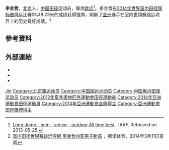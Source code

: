{{Otheruses|李金哲}}
{{Infobox sportsperson
| name                      = 李金哲
| image                     = 
| alt                       = 
| real_name                 = 
| native_name               = 
| native_name_lang          = 
| romanizedname             = Li Jinzhe
| english_name              = 
| birth_name                = 
| nationality               = 
| national_team             = 
| ethnicity                 = 
| hometown                  = {{CHN-1949}}北京市
| citizenship               = 
| birth_date                = {{Birth date and age|year=1989|month=9|day=1}}
| birth_place               = 
| death_date                = 
| death_place               = 
| resting_place             = 
| resting_place_coordinates = 
| monuments                 = 
| residence                 = 
| education                 = 北京體育大學
| alma_mater                = 北京體育大學
| occupation                = 
| years_active              = 2006年-
| height                    = {{height|m=1.83}}
| weight                    = {{weight|kg=64}}
| spouse                    = {{marriage||2019年5月20日}}
| country                   = 
| sport                     = 田徑
| event                     = 跳高、跳遠
| collegeteam               = 
| team                      = 
| coach                     = 
| retired                   = 
| coaching                  = 
| worlds                    = 
{{ubl
|'''2010年IAAF世界室內巡迴賽卡爾斯魯厄站'''：跳遠第2名
|'''2010年IAAF洲際盃'''：跳遠第4名
|'''2013年鑽石聯賽上海站'''：跳遠第1名
|'''2013年IAAF世界挑戰賽北京站'''：跳遠第1名
|'''2013年世界田徑錦標賽'''：跳遠第12名
|'''2014年世界室內田徑錦標賽'''：跳遠第2名
|'''2014年IAAF洲際盃'''：跳遠第5名
|'''2015年鑽石聯賽上海站'''：跳遠第4名
|'''2015年IAAF世界挑戰賽北京站'''：跳遠第4名
|'''2015年世界田徑錦標賽'''：跳遠第5名
}}
| regionals                 = 
{{ubl
|'''2007年亞洲田徑錦標賽'''：跳遠第八名
|'''2008年亞洲青年田徑錦標賽'''：跳遠第三名
|'''2009年亞洲田徑錦標賽'''：跳遠第一名
|'''2009年東亞運動會'''：跳遠第一名
|'''2011年亞洲田徑錦標賽'''：跳遠第五名
|'''2012年亞洲室內田徑錦標賽'''：跳遠第一名
|'''2012年亞洲田徑大獎賽曼谷站'''：跳遠第二名
|'''2012年亞洲田徑大獎賽Kanchanaburi站'''：跳遠第一名
|'''2012年亞洲田徑大獎賽春武里站'''：跳遠第一名
|'''2014年亞洲運動會'''：跳遠第一名
}}
| nationals                 = 
{{ubl
|'''2009年中國全國運動會男子組'''：跳遠第2名
|'''2010年中國全國田徑大獎賽合肥站男子組'''：跳遠第1名
|'''2010年中國全國田徑錦標賽男子組'''：跳遠第2名
|'''2010年Rieti運動會'''：跳遠第2名
|'''2011年世界大學生運動會田徑選拔賽男子組'''：跳遠第16名
|'''2011年中國全國田徑大獎賽福州站男子組'''：跳遠第1名
|'''2011年中國全國田徑錦標賽男子組'''：跳遠第3名
|'''2012年中國全國室內田徑錦標賽成都站男子組'''：跳遠第1名
|'''2012年中國全國田徑大獎賽肇慶站男子組'''：跳遠第1名
|'''2012年中國全國田徑大獎賽武漢站男子組'''：跳遠第1名
|'''2013年Globen大獎賽'''：跳遠第3名
|'''2013年中國全國室內跳躍公開賽（2）男子組'''：跳遠第1名
|'''2013年中國全國室內田徑錦標賽北京站男子組'''：跳遠第1名
|'''2013年中國全國運動會男子組'''：跳遠第1名
|'''2014年Athletissima'''：跳遠第3名
|'''2014年Herculis'''：跳遠第1名
|'''2014年DN田徑大獎賽'''：跳遠第5名
|'''2014年不列顛田徑大獎賽'''：跳遠第2名
|'''2014年VanDamme紀念賽'''：跳遠第5名
|'''2014年中國全國跳躍項群賽男子組'''：跳遠第1名
|'''2015年中國全國田徑跳躍菁英賽男子組'''：跳遠第1名
|'''2015年中國全國田徑冠軍賽男子組'''：跳遠第1名
|'''2015年中國全國跳躍項群賽（1）男子組'''：跳遠第3名
|'''2016年中國全國室內田徑錦標賽西安站男子組'''：跳遠第1名
|'''2016年中國全國田徑錦標賽男子組'''：跳遠第1名
|'''2017年中國全國室內田徑錦標賽北京站男子組'''：跳遠第9名
|'''2017年中國全國田徑大獎賽太原站男子組'''：跳遠第4名
|'''2017年香港田徑錦標賽男子組（Oversea）'''：跳遠第3名
|'''2017年中國全國田徑錦標賽男子組'''：跳遠第16名
|'''2017年中國田徑街頭巡迴賽北京站男子組'''：跳遠第3名
|'''2017年中國全國田徑冠軍賽男子組'''：跳遠第3名
|'''2017年中國全國跳躍項群賽男子組'''：跳遠第2名
|'''2017年中國全國運動會男子組'''：跳遠第4名
}}
| olympics                  = 
| highestranking            = 
{{plainlist|
*【跳遠】：第三名（2014年7月22日）
}}
| pb                        = 
{{ubl
|'''跳高'''：1.85公尺 （2006年）
|'''跳遠'''：8.47公尺（W：0.0） （2014年 '''全國紀錄'''）
}}
| medaltemplates            = 
{{MedalCountry|{{CHN-1949}}}}
{{MedalSport|男子田徑}}
{{MedalCompetition|亞洲青年田徑錦標賽}}
{{MedalBronze|2008年印尼雅加達|跳遠}}
{{MedalCompetition|亞洲田徑錦標賽}}
{{MedalGold|2009年中國廣東省廣州市|跳遠}}
{{MedalCompetition|東亞運動會}}
{{MedalGold|2009年中國香港特別行政區新界西貢區將軍澳新市鎮|跳遠}}
{{MedalCompetition|IAAF世界室內巡迴賽卡爾斯魯厄站}}
{{MedalSilver|2010年德國卡爾斯魯爾|跳遠}}
{{MedalCompetition|Rieti運動會}}
{{MedalSilver|2010年義大利列蒂|跳遠}}
{{MedalCompetition|亞洲室內田徑錦標賽}}
{{MedalGold|2012年中國浙江省杭州市|跳遠}}
{{MedalCompetition|亞洲田徑大獎賽曼谷站}}
{{MedalGold|2012年泰國曼谷|跳遠}}
{{MedalCompetition|亞洲田徑大獎賽Kanchanaburi站}}
{{MedalSilver|2012年泰國Kanchanaburi|跳遠}}
{{MedalCompetition|亞洲田徑大獎賽春武里站}}
{{MedalSilver|2012年泰國春武里|跳遠}}
{{MedalCompetition|Globen大獎賽}}
{{MedalBronze|2013年瑞典斯德哥爾摩|跳遠}}
{{MedalCompetition|鑽石聯賽上海站}}
{{MedalGold|2013年中國上海市徐匯區|跳遠}}
{{MedalCompetition|IAAF世界挑戰賽北京站}}
{{MedalGold|2013年中國北京市朝陽區|跳遠}}
{{MedalCompetition|不列顛田徑大獎賽}}
{{MedalSilver|2014年英國英格蘭伯明罕|跳遠}}
{{MedalCompetition|世界室內田徑錦標賽}}
{{MedalSilver|2014年波蘭Sopot|跳遠}}
{{MedalCompetition|Athletissima}}
{{MedalBronze|2014年瑞士洛桑|跳遠}}
{{MedalCompetition|Herculis}}
{{MedalGold|2014年摩納哥芳特維耶|跳遠}}
{{MedalCompetition|亞洲運動會}}
{{MedalGold|2014年韓國仁川廣域市|跳遠}}
{{MedalCompetition|香港田徑錦標賽（Oversea）}}
{{MedalBronze|2017年中國香港特別行政區灣仔區|跳遠}}
| show-medals               = 
| updated                   = 2018年8月18日
}}
'''李金哲'''{{BD|1989年|9月1日||}}，[[北京市|北京]]人，[[中华人民共和国|中国]][[田径|田径]]运动员，專攻[[跳远|跳远]]<ref>[http://www.iaaf.org/records/toplists/jumps/long-jump/outdoor/men/senior  Long Jump - men - senior - outdoor All time best] {{Wayback|url=http://www.iaaf.org/records/toplists/jumps/long-jump/outdoor/men/senior |date=20170510203438 }}. IAAF. Retrieved on 2013-05-25.</ref>。李金哲在[[2014年世界室内田径锦标赛|2014年世界室内田径锦标赛]]跳远比赛中以8.23米的成绩获得银牌，刷新了[[亚洲|亚洲]]选手在室内世锦赛跳远项目上的历史最好成绩。<ref>[http://sports.qq.com/a/20140310/004292.htm 室内田径世锦赛跳远夺银 李金哲创亚男子新高] {{Wayback|url=http://sports.qq.com/a/20140310/004292.htm |date=20191202145653 }}，腾讯体育，2014年3月11日查阅</ref>

== 參考資料 ==
{{Reflist}}

== 外部連結 ==
* {{IAAF name|235114}}
* {{Olympedia|122516}}
* {{Sinaweibo|2988690877}}

{{亚洲运动会田径比赛男子跳远冠军}}
{{CCTV体坛风云最佳新人}}

{{Authority control}}
{{DEFAULTSORT:Li李}}
[[Category:李姓|Jin]]
[[Category:北京籍运动员|Category:北京籍运动员]]
[[Category:中国跳远运动员|Category:中国跳远运动员]]
[[Category:中国奥运田径运动员|Category:中国奥运田径运动员]]
[[Category:2012年夏季奧林匹克運動會田徑運動員|Category:2012年夏季奧林匹克運動會田徑運動員]]
[[Category:2014年亞洲運動會田徑運動員|Category:2014年亞洲運動會田徑運動員]]
[[Category:2014年亞洲運動會金牌得主|Category:2014年亞洲運動會金牌得主]]
[[Category:亞洲運動會田徑獎牌得主|Category:亞洲運動會田徑獎牌得主]]